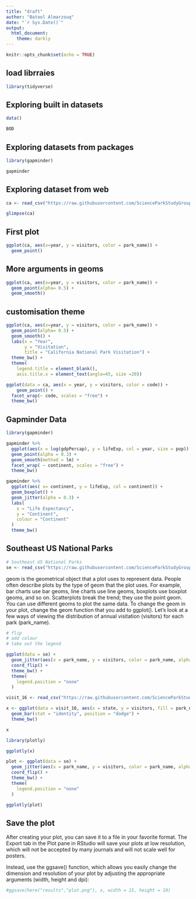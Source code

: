 ```yaml
---
title: "draft"
author: "Batool Almarzouq"
date: "`r Sys.Date()`"
output: 
  html_document:
    theme: darkly
---
```


```r
knitr::opts_chunk$set(echo = TRUE)
```

## load librraies

```r
library(tidyverse)
```

## Exploring built in datasets

```r
data()

BOD 

```

## Exploring datasets from packages

```r
library(gapminder)

gapminder
```
## Exploring dataset from web
```r

ca <- read_csv("https://raw.githubusercontent.com/ScienceParkStudyGroup/r-lesson-based-on-ohi-data-training/gh-pages/data/ca.csv") 

```

```r
glimpse(ca)
```
## First plot

```r
ggplot(ca, aes(x=year, y = visitors, color = park_name)) +
  geom_point()

```
## More arguments in geoms
```r
ggplot(ca, aes(x=year, y = visitors, color = park_name)) +
  geom_point(alpha= 0.5) +
  geom_smooth()

```
## customisation theme
```r
ggplot(ca, aes(x=year, y = visitors, color = park_name)) +
  geom_point(alpha= 0.5) +
  geom_smooth() + 
  labs(x = "Year",
       y = "Visitation",
       title = "California National Park Visitation") +
  theme_bw() +
  theme(
    legend.title = element_blank(), 
    axis.title.x = element_text(angle=45, size =20))


```

```r
ggplot(data = ca, aes(x = year, y = visitors, color = code)) +
    geom_point() +
  facet_wrap(~ code, scales = "free") +
  theme_bw()

```

## Gapminder Data

```r
library(gapminder)

gapminder %>% 
  ggplot(aes(x = log(gdpPercap), y = lifeExp, col = year, size = pop)) +
  geom_point(alpha = 0.3) +
  geom_smooth(method = lm) +
  facet_wrap( ~ continent, scales = "free") +
  theme_bw()

```
```r

gapminder %>% 
  ggplot(aes( x= continent, y = lifeExp, col = continent)) +
  geom_boxplot() +
  geom_jitter(alpha = 0.3) +
  labs(
    x = "Life Expectancy",
    y = "Continent", 
    colour = "Continent"
  )
  theme_bw() 
```

## Southeast US National Parks

```r
# Southeast US National Parks
se <- read_csv("https://raw.githubusercontent.com/ScienceParkStudyGroup/r-lesson-based-on-ohi-data-training/gh-pages/data/se.csv")

```
geom is the geometrical object that a plot uses to represent data. People often describe plots by the type of geom that the plot uses. For example, bar charts use bar geoms, line charts use line geoms, boxplots use boxplot geoms, and so on. Scatterplots break the trend; they use the point geom. You can use different geoms to plot the same data. To change the geom in your plot, change the geom function that you add to ggplot(). Let’s look at a few ways of viewing the distribution of annual visitation (visitors) for each park (park_name).


```r
# flip
# add colour
# take out the legend

ggplot(data = se) + 
  geom_jitter(aes(x = park_name, y = visitors, color = park_name, alpha = 0.5)) +
  coord_flip() +
  theme_bw() +
  theme(
    legend.position = "none"
  )
```




```r
visit_16 <- read_csv("https://raw.githubusercontent.com/ScienceParkStudyGroup/r-lesson-based-on-ohi-data-training/gh-pages/data/visit_16.csv")

x <- ggplot(data = visit_16, aes(x = state, y = visitors, fill = park_name)) + 
  geom_bar(stat = "identity", position = "dodge") +
  theme_bw()

x
```

```r
library(plotly)

ggplotly(x)
```


```r

plot <- ggplot(data = se) + 
  geom_jitter(aes(x = park_name, y = visitors, color = park_name, alpha = 0.5)) +
  coord_flip() +
  theme_bw() +
  theme(
    legend.position = "none"
  )

ggplotly(plot)
```

## Save the plot
After creating your plot, you can save it to a file in your favorite format. The Export tab in the Plot pane in RStudio will save your plots at low resolution, which will not be accepted by many journals and will not scale well for posters.

Instead, use the ggsave() function, which allows you easily change the dimension and resolution of your plot by adjusting the appropriate arguments (width, height and dpi):

```r
#ggsave(here("results","plot.png"), x, width = 15, height = 10)

```

